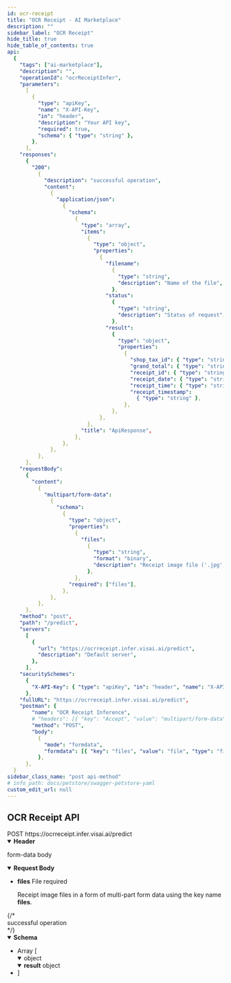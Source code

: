 ```yaml
---
id: ocr-receipt
title: "OCR Receipt - AI Marketplace"
description: ""
sidebar_label: "OCR Receipt"
hide_title: true
hide_table_of_contents: true
api:
  {
    "tags": ["ai-marketplace"],
    "description": "",
    "operationId": "ocrReceiptInfer",
    "parameters":
      [
        {
          "type": "apiKey",
          "name": "X-API-Key",
          "in": "header",
          "description": "Your API key",
          "required": true,
          "schema": { "type": "string" },
        },
      ],
    "responses":
      {
        "200":
          {
            "description": "successful operation",
            "content":
              {
                "application/json":
                  {
                    "schema":
                      {
                        "type": "array",
                        "items":
                          {
                            "type": "object",
                            "properties":
                              {
                                "filename":
                                  {
                                    "type": "string",
                                    "description": "Name of the file",
                                  },
                                "status":
                                  {
                                    "type": "string",
                                    "description": "Status of request",
                                  },
                                "result":
                                  {
                                    "type": "object",
                                    "properties":
                                      {
                                        "shop_tax_id": { "type": "string" },
                                        "grand_total": { "type": "string" },
                                        "receipt_id": { "type": "string" },
                                        "receipt_date": { "type": "string" },
                                        "receipt_time": { "type": "string" },
                                        "receipt_timestamp":
                                          { "type": "string" },
                                      },
                                  },
                              },
                          },
                        "title": "ApiResponse",
                      },
                  },
              },
          },
      },
    "requestBody":
      {
        "content":
          {
            "multipart/form-data":
              {
                "schema":
                  {
                    "type": "object",
                    "properties":
                      {
                        "files":
                          {
                            "type": "string",
                            "format": "binary",
                            "description": "Receipt image file ('.jpg', '.jpeg', and '.png')",
                          },
                      },
                    "required": ["files"],
                  },
              },
          },
      },
    "method": "post",
    "path": "/predict",
    "servers":
      [
        {
          "url": "https://ocrreceipt.infer.visai.ai/predict",
          "description": "Default server",
        },
      ],
    "securitySchemes":
      {
        "X-API-Key": { "type": "apiKey", "in": "header", "name": "X-API-Key" },
      },
    "fullURL": "https://ocrreceipt.infer.visai.ai/predict",
    "postman": {
        "name": "OCR Receipt Inference",
        # "headers": [{ "key": "Accept", "value": "multipart/form-data" }],
        "method": "POST",
        "body":
          {
            "mode": "formdata",
            "formdata": [{ "key": "files", "value": "file", "type": "file" }],
          },
      },
  }
sidebar_class_name: "post api-method"
# info_path: docs/petstore/swagger-petstore-yaml
custom_edit_url: null
---
```



## OCR Receipt API

<div className="custom-url-container">
  <span className="custom-method">POST</span>
  <span className="custom-url">https://ocrreceipt.infer.visai.ai/predict</span>
</div>
<details style={{ marginBottom: "1rem" }} data-collapsed={false} open={true}>
  <summary style={{}}>
    <strong>Header</strong>
  </summary>
  <div>
    <ul>
      <ParamsItem
        className={"paramsItem"}
        param={{
          name: "X-API-Key",
          in: "header",
          description: "Your API key",
          required: true,
          schema: { type: "string" },
        }}
      ></ParamsItem>
    </ul>
  </div>
</details>
<MimeTabs>
  <TabItem label={"multipart/form-data"} value={"multipart/form-data-schema"}>
    <p style={{ marginLeft: "1rem", marginBottom: "0px", fontWeight: 500, fontSize: "12px" }}>form-data body</p>
    <details style={{}} data-collapsed={false} open={true}>
      <summary style={{ textAlign: "left" }}>
        <strong>Request Body</strong>
      </summary>
      <div style={{ textAlign: "left", marginLeft: "1rem" }}></div>
      <ul style={{ marginLeft: "1rem" }}>
        <li>
          <div>
            <div>
              <strong>files</strong>
              <span style={{ opacity: "0.6" }}> File</span>
              <span
                style={{
                  color: "#FA383E",
                  marginLeft: "0.25rem",
                  fontWeight: "700",
                }}
              >
                required
              </span>
            </div>
            <p>Receipt image files in a form of multi-part form data using the key name <b>files</b>.</p>
          </div>
        </li>
      </ul>
    </details>
  </TabItem>
</MimeTabs>
<div>
  <ApiTabs>
    <TabItem label={"200"} value={"200"}>
      {/* <div>successful operation</div> */}
      <div>
        <MimeTabs schemaType={"response"}>
          <TabItem label={"application/json"} value={"application/json"}>
            <SchemaTabs>
              <TabItem label={"Schema"} value={"Schema"}>
                <details style={{}} data-collapsed={false} open={true}>
                  <summary style={{ textAlign: "left" }}>
                    <strong>Schema</strong>
                  </summary>
                  <div style={{ textAlign: "left", marginLeft: "1rem" }}></div>
                  <ul style={{ marginLeft: "1rem" }}>
                    <li>
                      <div
                        style={{
                          fontSize: "var(--ifm-code-font-size)",
                          opacity: "0.6",
                          marginLeft: "-.5rem",
                          paddingBottom: ".5rem",
                        }}
                      >
                        Array [
                      </div>
                    </li>
                    <details style={{}} data-collapsed={false} open={true}>
                      <summary style={{}}>
                        <span style={{ opacity: "0.6" }}> object</span>
                      </summary>
                      <div style={{ marginLeft: "1rem" }}>
                       <SchemaItem
                          collapsible={false}
                          name={"filename"}
                          required={false}
                          schemaName={"string"}
                          schema={{
                            description: "Name of the file",
                            title: "filename",
                          }}
                        ></SchemaItem>
                        <SchemaItem
                          collapsible={false}
                          name={"status"}
                          required={false}
                          schemaName={"string"}
                          qualifierMessage={
                            "`success` | `failed`"
                          }
                          schema={{
                            description: "Status of request",
                            title: "image_size",
                          }}
                        ></SchemaItem>
                        <SchemaItem
                          collapsible={false}
                          className={"schemaItem"}
                        >
                          <details style={{}} data-collapsed={false} open={true}>
                            <summary style={{}}>
                              <strong>result</strong>
                              <span style={{ opacity: "0.6" }}> object</span>
                            </summary>
                            <div style={{ marginLeft: "1rem" }}>
                              <SchemaItem
                                collapsible={false}
                                name={"shop_tax_id"}
                                required={false}
                                schemaName={"string"}
                                qualifierMessage={
                                  "The extracted shop tax ID from the receipt. Return null if not found."
                                }
                              ></SchemaItem>
                              <SchemaItem
                                collapsible={false}
                                name={"grand_total"}
                                required={false}
                                schemaName={"string"}
                                qualifierMessage={
                                  "The grand total of the receipt purchase with VAT included."
                                }
                              ></SchemaItem>
                              <SchemaItem
                                collapsible={false}
                                name={"receipt_id"}
                                required={false}
                                schemaName={"string"}
                                qualifierMessage={
                                  "A unique identifier of the receipt."
                                }
                              ></SchemaItem>
                              <SchemaItem
                                collapsible={false}
                                name={"receipt_date"}
                                required={false}
                                schemaName={"string"}
                                qualifierMessage={
                                  "A raw extracted date string representation from the receipt."
                                }
                              ></SchemaItem>
                              <SchemaItem
                                collapsible={false}
                                name={"receipt_time"}
                                required={false}
                                schemaName={"string"}
                                qualifierMessage={
                                  "A raw extracted time string representation from the receipt."
                                }
                              ></SchemaItem>
                              <SchemaItem
                                collapsible={false}
                                name={"receipt_timestamp"}
                                required={false}
                                schemaName={"string"}
                                qualifierMessage={
                                  "A formatted date time in ISO format."
                                }
                              ></SchemaItem>
                            </div>
                          </details>
                        </SchemaItem>
                      </div>
                    </details>
                    <li>
                      <div
                        style={{
                          fontSize: "var(--ifm-code-font-size)",
                          opacity: "0.6",
                          marginLeft: "-.5rem",
                        }}
                      >
                        ]
                      </div>
                    </li>
                  </ul>
                </details>
              </TabItem>
              <TabItem
                label={"Example (from schema)"}
                value={"Example (from schema)"}
              >
                <ResponseSamples
                  responseExample={
                    `[
    {
        "filename": "filename.jpg",
        "status": "success",
        "result": {
            "shop_tax_id": "0101111000111",
            "grand_total": "1234.0",
            "receipt_id": "E000000000A1234",
            "receipt_date": "31-12-2566",
            "receipt_time": "19:00",
            "receipt_timestamp": "2023-12-31T19:00:00+00:00"
        }
    }
]`
                  }
                  language={"json"}
                ></ResponseSamples>
              </TabItem>
            </SchemaTabs>
          </TabItem>
        </MimeTabs>
      </div>
    </TabItem>

  </ApiTabs>
</div>
